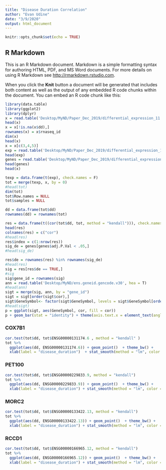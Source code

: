 ```yaml
---
title: "Disease Duration Correlation"
author: "Evan Udine"
date: "3/9/2020"
output: html_document
---
```


```r
knitr::opts_chunk$set(echo = TRUE)
```

## R Markdown

This is an R Markdown document. Markdown is a simple formatting syntax for authoring HTML, PDF, and MS Word documents. For more details on using R Markdown see <http://rmarkdown.rstudio.com>.

When you click the **Knit** button a document will be generated that includes both content as well as the output of any embedded R code chunks within the document. You can embed an R code chunk like this:

```r
library(data.table)
library(ggplot2)
library(dplyr)
x = read.table('Desktop/MyND/Paper_Dec_2019/differential_expression_11.04.2019/mynd_metadata_9_19_19.txt', header = T)
head(x)
x = x[!is.na(x$dd),]
rownames(x) = x$rnaseq_id
dim(x)
head(x)
x = x[c(3,4,5)]
exp = read.table('Desktop/MyND/Paper_Dec_2019/differential_expression_11.04.2019/mynd_voom_residuals.txt', header = T, check.names = F)
head(exp)
genes = read.table('Desktop/MyND/Paper_Dec_2019/differential_expression_11.04.2019/dge/rsem.mynd.design_1.txt', hea =T)
head(genes)
head(x)

texp = data.frame(t(exp), check.names = F)
tot = merge(texp, x, by = 0)
#head(tot)
dim(tot)
tot$Row.names = NULL
tot$samples = NULL

dd = data.frame(tot$dd)
rownames(dd) = rownames(tot)
```


```r
res = data.frame(t((cor(tot$dd, tot, method = "kendall"))), check.names = F)
head(res)
colnames(res) = c("cor")
#head(res)
res$index = c(1:nrow(res))
sig_de = genes[genes$adj.P.Val < .05,]
#head(sig_de)

res$de = rownames(res) %in% rownames(sig_de)
#head(res)
sig = res[res$de == TRUE,]
#sig
sig$gene_id = rownames(sig)
ann = read.table('Desktop/MyND/ens.geneid.gencode.v30', hea = T)
#head(ann)
sigt = merge(sig, ann, by = "gene_id")
sigt = sigt[order(sigt$cor),]
sigt$GeneSymbol<- factor(sigt$GeneSymbol, levels = sigt$GeneSymbol[order(sigt$cor)])
#head(sigt)
p = ggplot(sigt, aes(GeneSymbol, cor, fill = cor))
p + geom_bar(stat = "identity") + theme(axis.text.x = element_text(angle = 90)) + theme(axis.text.x = element_text(size = 1))
```

### COX7B1 {.tabset .tabset-fade .tabset-pills}
```r
cor.test(tot$dd, tot$ENSG00000131174.6 , method = "kendall" )
tot %>%
  ggplot(aes(dd, ENSG00000131174.6)) + geom_point()  + theme_bw() + 
  xlab(label = "disease_duration")  + stat_smooth(method = "lm", color = "black")
```

### PET100 {.tabset .tabset-fade .tabset-pills}
```r
cor.test(tot$dd, tot$ENSG00000229833.9, method = "kendall")
tot %>%
  ggplot(aes(dd, ENSG00000229833.9)) + geom_point()  + theme_bw() + 
  xlab(label = "disease_duration") + stat_smooth(method = "lm", color = "black")
```

### MORC2 {.tabset .tabset-fade .tabset-pills}
```r
cor.test(tot$dd, tot$ENSG00000133422.13, method = "kendall")
tot %>%
  ggplot(aes(dd, ENSG00000133422.13)) + geom_point()  + theme_bw() + 
  xlab(label = "disease_duration") + stat_smooth(method = "lm", color = "black")
```

### RCCD1 {.tabset .tabset-fade .tabset-pills}
```r
cor.test(tot$dd, tot$ENSG00000166965.12, method = "kendall")
tot %>%
  ggplot(aes(dd, ENSG00000166965.12)) + geom_point()  + theme_bw() + 
  xlab(label = "disease_duration") + stat_smooth(method = "lm", color = "black")
``` 
